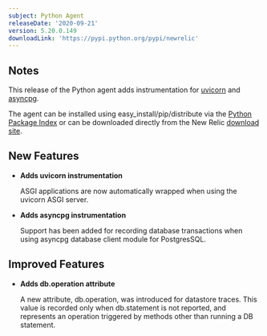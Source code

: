 ```yaml
---
subject: Python Agent
releaseDate: '2020-09-21'
version: 5.20.0.149
downloadLink: 'https://pypi.python.org/pypi/newrelic'
---
```


## Notes

This release of the Python agent adds instrumentation for [uvicorn](https://www.uvicorn.org/) and [asyncpg](https://pypi.org/project/asyncpg/).

The agent can be installed using easy_install/pip/distribute via the [Python Package Index](https://pypi.python.org/pypi/newrelic) or can be downloaded directly from the New Relic [download site](http://download.newrelic.com/python_agent/release).

## New Features

* **Adds uvicorn instrumentation**

  ASGI applications are now automatically wrapped when using the uvicorn ASGI server.
* **Adds asyncpg instrumentation**

  Support has been added for recording database transactions when using asyncpg database client module for PostgresSQL.

## Improved Features

* **Adds db.operation attribute**

  A new attribute, db.operation, was introduced for datastore traces. This value is recorded only when db.statement is not reported, and represents an operation triggered by methods other than running a DB statement.
